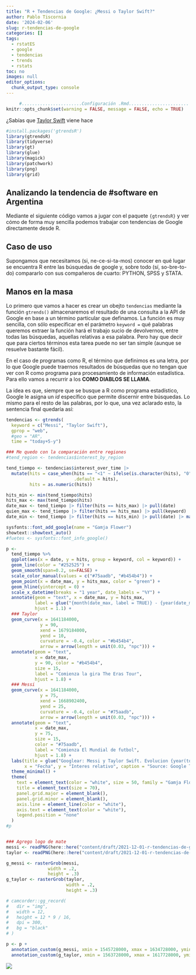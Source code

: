 ```yaml
---
title: "R + Tendencias de Google: ¿Messi o Taylor Swift?"
author: Pablo Tiscornia
date: '2024-02-06'
slug: r-tendencias-de-google
categories: []
tags:
  - rstatES
  - google
  - tendencias
  - trends
  - rstats
toc: no
images: null
editor_options: 
  chunk_output_type: console
---
```


```r
     #.......................Configuración .Rmd.......................
knitr::opts_chunk$set(warning = FALSE, message = FALSE, echo = TRUE)
```

¿Sabías que [Taylor Swift](https://www.taylorswift.com/) viene hace 

```r
#install.packages('gtrendsR')
library(gtrendsR)
library(tidyverse)
library(gt)
library(glue)
library(magick)
library(patchwork)
library(png)
library(grid)
```


## Analizando la tendencia de #software en Argentina

Mediante el siguiente código vamos a jugar con el paquete `{gtrendsR}` y ver cómo de forma muy sencilla podemos trabajar con tendencias de Google directamente desde R.


## Caso de uso

Supongamos que necesitamos (si, ne-ce-si-ta-mos) conocer en qué lugar se encuentra R entre las búsquedas de google y, sobre todo (sí, so-bre-to-do) compararlo con sus compañeros de cuarto: PYTHON, SPSS y STATA.

## Manos en la masa

Lo primero que vamos a hacer es crear un obejto `tendencias` mediante la función `gtrends()` almacenaremos el resultado de una consulta a la API de Google en base a un término particular que definamos. La función es muy sencilla, con sólo especificar en el parámetro `keyword = ` qué palabras queremos extraer la función hará el trabajo sucio de devolvernos, entre todas las búsquedas, aquellas relativas a esa palabra. Pero hay que decir que para ciertos términos esta tarea puede no ser tan simple (aunque se resuelve bastante fácil). 

En el caso de programas como R, el término que definimos es una letra, por lo que Google puede traernos resultados de búsquedas que no tengan que ver con R como programa para procesamiento de información estadística. Para ello vamos a recurrir a los **COMO DIABLOS SE LLAMA**.

La idea es que, siempre que se busque a R como programa estadístico, Google le asigna un _id_ específico que permite discernir entre búsquedas. Lo mismo para el resto de las palabras, por lo que, una vez aclarado esto, la sentencia final quedaría así:

```r
tendencias <- gtrends(
  keyword = c("Messi", "Taylor Swift"),
  gprop = "web",
  #geo = "AR",
  time = "today+5-y")
```

```r
### Me quedo con la comparación entre regiones
#tend_region <- tendencias$interest_by_region

tend_tiempo <- tendencias$interest_over_time |> 
  mutate(hits = case_when(hits == "<1" ~ ifelse(is.character(hits), "0", 0),
                          .default = hits),
         hits = as.numeric(hits))

hits_min <- min(tend_tiempo$hits)
hits_max <- max(tend_tiempo$hits)
date_max <- tend_tiempo |> filter(hits == hits_max) |> pull(date)
quien_max <- tend_tiempo |> filter(hits == hits_max) |> pull(keyword)
date_min <- tend_tiempo |> filter(hits == hits_min) |> pull(date) |> max()

sysfonts::font_add_google(name = "Gamja Flower")
showtext::showtext_auto()
#fuetes <- sysfonts::font_info_google()

p <- 
  tend_tiempo %>% 
  ggplot(aes(x = date, y = hits, group = keyword, col = keyword)) +
  geom_line(color = "#252525") +
  geom_smooth(span=0.2, se=FALSE) +
  scale_color_manual(values = c("#75aadb", "#b454b4")) +
  geom_point(x = date_max, y = hits_max, color = "green") +
  geom_hline(yintercept = 0) + 
  scale_x_datetime(breaks = "1 year", date_labels = "%Y") +
  annotate(geom = "text", x = date_max, y = hits_max, 
           label = glue("{month(date_max, label = TRUE)} - {year(date_max)}: {quien_max}"),
           hjust = 1.1) +
  ### Taylor
  geom_curve(x = 1641184000, 
             y = 90, 
             xend = 1679184000, 
             yend = 10,
             curvature = -0.4, color = "#b454b4",
             arrow = arrow(length = unit(0.03, "npc"))) +
  annotate(geom = "text", 
           x = date_max, 
           y = 90, color = "#b454b4",
           size = 15,
           label = "Comienza la gira The Eras Tour",
           hjust = 1.8) +
  ### Messi
  geom_curve(x = 1641184000, 
             y = 75, 
             xend = 1668902400, 
             yend = 25,
             curvature = -0.4, color = "#75aadb",
             arrow = arrow(length = unit(0.03, "npc"))) +
  annotate(geom = "text", 
           x = date_max, 
           y = 75, 
           size = 15,
           color = "#75aadb",
           label = "Comienza El Mundial de futbol",
           hjust = 1.8) +
  labs(title = glue("Googlear: Messi y Taylor Swift. Evolucion {year(today())-5}-{year(today())}"), 
       x = "Fecha", y = "Interes relativo", caption = "Source: Google Trends") +
  theme_minimal() +
  theme(
    text = element_text(color = "white", size = 50, family = "Gamja Flower"),
    title = element_text(size = 70),
    panel.grid.major = element_blank(),
    panel.grid.minor = element_blank(),
    axis.line = element_line(color = "white"),
    axis.text = element_text(color = "white"),
    legend.position = "none"
  )
#p


### Agrego logo de mate
messi <- readPNG(here::here("content/draft/2021-12-01-r-tendencias-de-google/img/messi.png"), native = TRUE)
taylor <- readPNG(here::here("content/draft/2021-12-01-r-tendencias-de-google/img/taylor.png"), native = TRUE)

g_messi <- rasterGrob(messi, 
                width = .2, 
                height = .3)
g_taylor <- rasterGrob(taylor, 
                       width = .2, 
                       height = .3)

# camcorder::gg_record(
#   dir = "img",
#   width = 12,
#   height = 12 * 9 / 16,
#   dpi = 300,
#   bg = "black"
# )

p <- p +
  annotation_custom(g_messi, xmin = 1545728000, xmax = 1634728000, ymin = 50, ymax = 100) +
  annotation_custom(g_taylor, xmin = 1563728000, xmax = 1617728000, ymin = 60, ymax = 130)
```

![](img/2024_02_08_19_03_48.675165.png)


